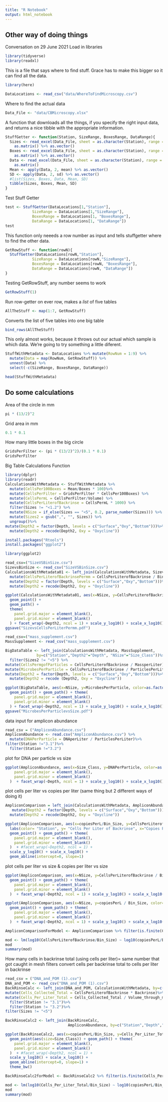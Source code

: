 ---
title: "R Notebook"
output: html_notebook
---
## Other way of doing things
Conversation on 29 June 2021
Load in libraries
```{r}
library(tidyverse)
library(readxl)
```
This is a file that says where to find stuff. Grace has to make this bigger so it can find all the data.

```{r}
library(here)
```


```{r}
DataLocations <- read_csv("data/WhereToFindMicroscopy.csv")
```
Where to find the actual data
```{r}
Data_File <- "data/CBMicroscopy.xlsx"
```
A function that downloads all the things, if you specify the right input data, and returns a nice tibble with the appropriate information.
```{r}
StuffGetter <- function(Station, SizeRange, BoxesRange, DataRange){
  Sizes <- read_excel(Data_File, sheet = as.character(Station), range = as.character(SizeRange), col_names = FALSE) %>%
    as.matrix() %>% as.vector()
  Boxes <- read_excel(Data_File, sheet = as.character(Station), range = as.character(BoxesRange), col_names = FALSE) %>%
    as.matrix() %>% as.vector()
  Data <- read_excel(Data_File, sheet = as.character(Station), range = as.character(DataRange),col_names = FALSE) %>%
    as.matrix()
  Mean <- apply(Data, 2, mean) %>% as.vector()
  SD <- apply(Data, 2, sd) %>% as.vector()
  #list(Sizes, Boxes, Data, Mean, SD)
  tibble(Sizes, Boxes, Mean, SD)
}
```
Test Stuff Getter
```{r}
test <- StuffGetter(DataLocations[1,"Station"],
            SizeRange = DataLocations[1,"SizeRange"],
            BoxesRange = DataLocations[1, "BoxesRange"],
            DataRange = DataLocations[1, "DataRange"]) 
test
```
This function only neeeds a row number as input and tells stuffgetter where to find the other data.
```{r}
GetRowStuff <- function(rowN){
  StuffGetter(DataLocations[rowN,"Station"],
            SizeRange = DataLocations[rowN,"SizeRange"],
            BoxesRange = DataLocations[rowN, "BoxesRange"],
            DataRange = DataLocations[rowN, "DataRange"])
}
```
Testing GetRowStuff, any number seems to work
```{r}
GetRowStuff(1)
```
Run row-getter on ever row, makes a *list* of five tables
```{r}
AllTheStuff <- map(1:7, GetRowStuff)
```
Converts the list of five tables into one big table
```{r}
bind_rows(AllTheStuff)
```
This only almost works, because it throws out our actual which sample is which data.
We're going to try something a little diferent.
```{r}
StuffWithMetadata <- DataLocations %>% mutate(RowNum = 1:9) %>%
  mutate(Data = map(RowNum, GetRowStuff)) %>%
  unnest(Data) %>%
  select(-c(SizeRange, BoxesRange, DataRange))
```

```{r}
head(StuffWithMetadata)
```
Do some calculations
--
Area of the circle in mm
```{r}
pi * (13/2)^2
```
Grid area in mm
```{r}
0.1 * 0.1
```
How many little boxes in the big circle
```{r}
GridsPerFilter <- (pi * (13/2)^2)/(0.1 * 0.1)
GridsPerFilter
```
Big Table Calculations Function
```{r}
library(dplyr)
library(readr)
CalculationsWithMetadata <- StuffWithMetadata %>%
  mutate(CellsPer100Boxes = Mean/Boxes * 100)%>%
  mutate(CellsPerFilter = GridsPerFilter * CellsPer100Boxes) %>%
  mutate(CellsPermL = CellsPerFilter/Volume) %>%
  mutate(CellsPerLiterofBackrinse = CellsPermL * 1000) %>%
  filter(Sizes != "<1.2") %>%
  mutate(NSize = if_else(Sizes == "<5", 0.2, parse_number(Sizes))) %>%
  mutate(Sizes2 = gsub(",", "", Sizes)) %>%
  ungroup()%>%
mutate(Depth2 = factor(Depth, levels = c("Surface","Oxy","Bottom")))%>%
  mutate(Depth2 = recode(Depth2, Oxy = "Oxycline"))
```

```{r}
install.packages("Rtools")
install.packages("ggplot2")
```
```{r}
library(ggplot2)
```

```{r}
read_csv=("SizeVSBinSize.csv")
SizevsBinSize <- read_csv("SizeVSBinSize.csv")
CalculationsWithMetadata01 <- left_join(CalculationsWithMetadata, SizevsBinSize, by =c("NSize"="Size")) %>%
  mutate(CellsPerLiterofBackrinsePermm = CellsPerLiterofBackrinse / BinSize)%>%
  mutate(Depth2 = factor(Depth, levels = c("Surface","Oxy","Bottom")))%>%
  mutate(Depth2 = recode(Depth2, Oxy = "Oxycline"))
```

```{r}
ggplot(CalculationsWithMetadata01, aes(x=NSize, y=CellsPerLiterofBackrinsePermm, color=as.factor(Station))) + labs(color= "Station", y= "Cells / Liter of Backrinse / mm", x="Size (mm)")+
  geom_point() + 
  geom_path() + 
  theme(
    panel.grid.major = element_blank(),
    panel.grid.minor = element_blank()
  ) + facet_wrap(~Depth2, ncol = 1) + scale_y_log10() + scale_x_log10()
ggsave("SizevsCellsPerLiterPermm.pdf")

```



```{r}
read_csv=("mass_supplement.csv")
MassSupplement <- read_csv("mass_supplement.csv")
```
```{r}
BigDataTable <- left_join(CalculationsWithMetadata, MassSupplement, 
              by=c("Station","Depth2"="Depth", "NSize"="Size_Class"))%>%
  filter(Sizes2 != "<5") %>%
mutate(CellsPermgofParticles = CellsPerLiterofBackrinse / MassperLiter)%>%
mutate(MicrobesPerParticle = CellsPerLiterofBackrinse / ParticlesPerLiter)%>%
mutate(Depth2 = factor(Depth, levels = c("Surface","Oxy","Bottom")))%>%
  mutate(Depth2 = recode (Depth2, Oxy = "Oxycline"))

ggplot(BigDataTable, aes(x=NSize, y=MicrobesPerParticle, color=as.factor(Station))) + labs(color= "Station", y= "Microbes Per Particle", x="Size (mm)")+
  geom_point() + geom_path() + theme(
    panel.grid.major = element_blank(),
    panel.grid.minor = element_blank()
  ) + facet_wrap(~Depth2, ncol = 1) + scale_y_log10() + scale_x_log10() 
ggsave("MicrobesPerParticlevsSize.pdf")
```
data input for amplicon abundance
```{r}
read_csv = ("AmpliconAbundance.csv")
AmpliconAbundance <- read.csv("AmpliconAbundance.csv") %>%
  mutate(DNAPerParticle = DNAperLiter / ParticlesPerLiter)%>%
filter(Station !="3.1")%>%
  filter(Station !="3.2")
```
plot for DNA per particle vs size
```{r}
ggplot(AmpliconAbundance, aes(x=Size_Class, y=DNAPerParticle, color=as.factor(Station))) + labs(color="Station", y="DNA Per Particle", x="Size (mm)")+ geom_point() + geom_path() + theme(
    panel.grid.major = element_blank(),
    panel.grid.minor = element_blank()
  )  + facet_wrap(~Depth, ncol = 1) + scale_y_log10() + scale_x_log10()
```
plot cells per liter vs copies per liter (same thing but 2 different ways of doing it)
```{r}
AmpliconComparison = left_join(CalculationsWithMetadata, AmpliconAbundance, by=c("Depth","Station","NSize"="Size_Class"))%>%
   mutate(Depth2 = factor(Depth, levels = c("Surface","Oxy","Bottom")))%>%
  mutate(Depth2 = recode(Depth2, Oxy = "Oxycline"))

ggplot(AmpliconComparison, aes(x=copiesPerL/Bin_Size, y=CellsPerLiterofBackrinse/Bin_Size, color=as.factor(Station))) + 
  labs(color= "Station", y= "Cells Per Liter of Backrinse", x="Copies Per Liter of 16s Amplicon Gene in Backrinse")+
  geom_point() + geom_path() + theme(
    panel.grid.major = element_blank(),
    panel.grid.minor = element_blank()
  )  + #facet_wrap(~Depth2, ncol = 1) +
  scale_y_log10() + scale_x_log10() +
  geom_abline(intercept=0, slope=1)
```
plot cells per liter vs size & copies per liter vs size
```{r}
ggplot(AmpliconComparison, aes(x=NSize, y=CellsPerLiterofBackrinse / Bin_Size, color=as.factor(Station))) + labs(color= "Station", y= "Cells Per Liter of Backrinse", x="Size (mm)")+
  geom_point() + geom_path() + theme(
    panel.grid.major = element_blank(),
    panel.grid.minor = element_blank()
  )  + facet_wrap(~Depth2, ncol = 1) + scale_y_log10() + scale_x_log10()

ggplot(AmpliconComparison, aes(x=NSize, y=copiesPerL / Bin_Size, color=as.factor(Station))) + labs(color= "Station", y= "Copies Per Liter of Backrinse", x="Size (mm)")+
  geom_point() + geom_path() + theme(
    panel.grid.major = element_blank(),
    panel.grid.minor = element_blank()
  )  + facet_wrap(~Depth2, ncol = 1) + scale_y_log10() + scale_x_log10()
```
```{r}
AmpliconComparisonForModel <- AmpliconComparison %>% filter(is.finite(CellsPerLiterofBackrinse), is.finite(copiesPerL))

mod <- lm(log10(CellsPerLiterofBackrinse/Bin_Size) ~ log10(copiesPerL/Bin_Size), data = AmpliconComparisonForModel)
mod
summary(mod)
```
How many cells in backrinse total (using cells per liter)= same number that got caught in mesh filters
convert cells per backrinse total to cells per liter in backrinse

```{r}
read_csv = ("DNA_and_POM (1).csv")
DNA_and_POM <- read_csv("DNA_and_POM (1).csv")
BackRinseCalc <- left_join(DNA_and_POM, CalculationsWithMetadata, by=c("Station","Depth","Size_Class"="NSize"))%>%
mutate(Cells_Collected_Total = CellsPerLiterofBackrinse * Backrinse)%>%
mutate(Cells_Per_Liter_Total = Cells_Collected_Total / Volume_through_mesh)%>%
  filter(Station != "3.1")%>%
  filter(Station != "3.2")%>%
filter(Sizes != "<5")

BackRinseCalc2 <- left_join(BackRinseCalc, 
                            AmpliconAbundance, by=c("Station","Depth","Size_Class"))

ggplot(BackRinseCalc2, aes(x=copiesPerL/Bin_Size, y=Cells_Per_Liter_Total/Bin_Size, color=as.factor(Station), shape=as.factor(Depth))) + labs(color= "Station", y= "Total Cells Per Liter", x="Copies Per Liter")+
  geom_point(aes(size=Size_Class)) + geom_path() + theme(
    panel.grid.major = element_blank(),
    panel.grid.minor = element_blank()
  )  + #facet_wrap(~Depth2, ncol = 1) +
  scale_y_log10() + scale_x_log10() +
  geom_abline(intercept=0, slope=1) +
  theme_bw()
```
```{r}
BackRinseCalc2forModel <- BackRinseCalc2 %>% filter(is.finite(Cells_Per_Liter_Total), is.finite(copiesPerL))

mod <- lm(log10(Cells_Per_Liter_Total/Bin_Size) ~ log10(copiesPerL/Bin_Size), data = BackRinseCalc2)
mod
summary(mod)
```

